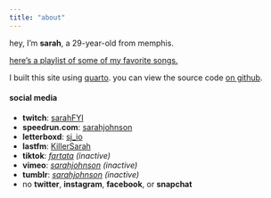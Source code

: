 ```yaml
---
title: "about"
---
```


hey, I'm **sarah**, a 29-year-old from memphis.

[here's a playlist of some of my favorite songs.](https://open.spotify.com/playlist/2m9yQdlbkVmfCSiSJ5vaDb)

I built this site using [quarto](https://quarto.org/). you can view the source code [on github](https://github.com/sj-io/sarahFYI).

#### social media

- **twitch**: [sarahFYI](https://www.twitch.tv/sarahFYI)
- **speedrun.com**: [sarahjohnson](https://www.speedrun.com/users/sarahjohnson)
- **letterboxd**: [sj_io](https://letterboxd.com/sj_io/)
- **lastfm**: [KillerSarah](https://www.last.fm/user/KillerSarah)
- **tiktok**: *[fartata](https://www.tiktok.com/@farttata) (inactive)*
- **vimeo**: *[sarahjohnson](https://vimeo.com/sarahjohnson) (inactive)*
- **tumblr**: *[sarahjohnson](https://sarahjohnson.tumblr.com) (inactive)*
- no **twitter**, **instagram**, **facebook**, or **snapchat**